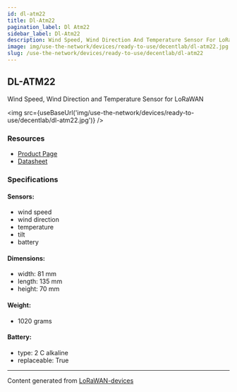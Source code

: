 ```yaml
---
id: dl-atm22
title: Dl-Atm22
pagination_label: Dl Atm22
sidebar_label: Dl-Atm22
description: Wind Speed, Wind Direction And Temperature Sensor For LoRaWAN
image: img/use-the-network/devices/ready-to-use/decentlab/dl-atm22.jpg
slug: /use-the-network/devices/ready-to-use/decentlab/dl-atm22
---
```



## DL-ATM22

Wind Speed, Wind Direction and Temperature Sensor for LoRaWAN

<img src={useBaseUrl('img/use-the-network/devices/ready-to-use/decentlab/dl-atm22.jpg')} />

### Resources

- [Product Page](https://www.decentlab.com/products/wind-speed-wind-direction-and-temperature-sensor-for-lorawan)
- [Datasheet](https://cdn.decentlab.com/download/datasheets/Decentlab-DL-ATM22-datasheet.pdf)

### Specifications

#### Sensors:

- wind speed
- wind direction
- temperature
- tilt
- battery

#### Dimensions:

- width: 81 mm
- length: 135 mm
- height: 70 mm

#### Weight:

- 1020 grams

#### Battery:

- type: 2 C alkaline
- replaceable: True

---

Content generated from [LoRaWAN-devices](https://github.com/TheThingsNetwork/lorawan-devices)
